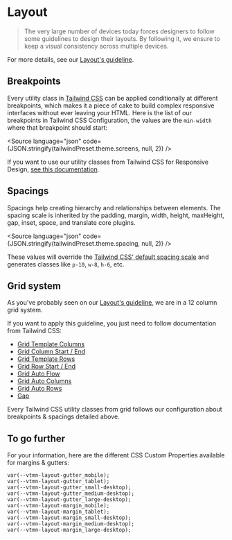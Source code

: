 
<Meta title="Guidelines / Layout" />

# Layout

> The very large number of devices today forces designers to follow some guidelines to design their layouts. By following it, we ensure to keep a visual consistency across multiple devices.

For more details, see our <a class="vtmn-link vtmn-link--icon-along" href="https://www.decathlon.design/726f8c765/p/061870-layout/b/91b22f" target="_blank">Layout's guideline</a>.

## Breakpoints

Every utility class in [Tailwind CSS](https://tailwindcss.com) can be applied conditionally at different breakpoints, which makes it a piece of cake to build complex responsive interfaces without ever leaving your HTML.
Here is the list of our breakpoints in Tailwind CSS Configuration, the values are the `min-width` where that breakpoint should start:

<Source
  language="json"
  code={JSON.stringify(tailwindPreset.theme.screens, null, 2)}
/>

If you want to use our utility classes from Tailwind CSS for Responsive Design, [see this documentation](https://tailwindcss.com/docs/responsive-design).

## Spacings

Spacings help creating hierarchy and relationships between elements.
The spacing scale is inherited by the padding, margin, width, height, maxHeight, gap, inset, space, and translate core plugins.

<Source
  language="json"
  code={JSON.stringify(tailwindPreset.theme.spacing, null, 2)}
/>

These values will override the [Tailwind CSS' default spacing scale](https://tailwindcss.com/docs/customizing-spacing#default-spacing-scale) and generates classes like `p-10`, `w-8`, `h-6`, etc.

## Grid system

As you've probably seen on our [Layout's guideline](https://www.decathlon.design/726f8c765/p/061870-layout/b/60e5d1), we are in a 12 column grid system.

If you want to apply this guideline, you just need to follow documentation from Tailwind CSS:

- [Grid Template Columns](https://tailwindcss.com/docs/grid-template-columns)
- [Grid Column Start / End](https://tailwindcss.com/docs/grid-column)
- [Grid Template Rows](https://tailwindcss.com/docs/grid-template-rows)
- [Grid Row Start / End](https://tailwindcss.com/docs/grid-row)
- [Grid Auto Flow](https://tailwindcss.com/docs/grid-auto-flow)
- [Grid Auto Columns](https://tailwindcss.com/docs/grid-auto-columns)
- [Grid Auto Rows](https://tailwindcss.com/docs/grid-auto-rows)
- [Gap](https://tailwindcss.com/docs/gap)

Every Tailwind CSS utility classes from grid follows our configuration about breakpoints & spacings detailed above.

## To go further

For your information, here are the different CSS Custom Properties available for margins & gutters:

```
var(--vtmn-layout-gutter_mobile);
var(--vtmn-layout-gutter_tablet);
var(--vtmn-layout-gutter_small-desktop);
var(--vtmn-layout-gutter_medium-desktop);
var(--vtmn-layout-gutter_large-desktop);
var(--vtmn-layout-margin_mobile);
var(--vtmn-layout-margin_tablet);
var(--vtmn-layout-margin_small-desktop);
var(--vtmn-layout-margin_medium-desktop);
var(--vtmn-layout-margin_large-desktop);
```
